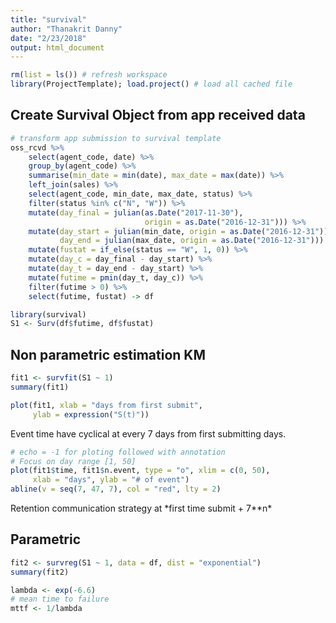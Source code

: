 ```yaml
---
title: "survival"
author: "Thanakrit Danny"
date: "2/23/2018"
output: html_document
---
```


```r
rm(list = ls()) # refresh workspace
library(ProjectTemplate); load.project() # load all cached file
```             

## Create Survival Object from app received data

```r
# transform app submission to survival template
oss_rcvd %>%
    select(agent_code, date) %>%
    group_by(agent_code) %>%
    summarise(min_date = min(date), max_date = max(date)) %>%
    left_join(sales) %>%
    select(agent_code, min_date, max_date, status) %>%
    filter(status %in% c("N", "W")) %>%
    mutate(day_final = julian(as.Date("2017-11-30"), 
                              origin = as.Date("2016-12-31"))) %>% 
    mutate(day_start = julian(min_date, origin = as.Date("2016-12-31")),
           day_end = julian(max_date, origin = as.Date("2016-12-31"))) %>% 
    mutate(fustat = if_else(status == "W", 1, 0)) %>%
    mutate(day_c = day_final - day_start) %>%
    mutate(day_t = day_end - day_start) %>% 
    mutate(futime = pmin(day_t, day_c)) %>%
    filter(futime > 0) %>%
    select(futime, fustat) -> df

library(survival)
S1 <- Surv(df$futime, df$fustat)
```

## Non parametric estimation KM

```r
fit1 <- survfit(S1 ~ 1)
summary(fit1)

plot(fit1, xlab = "days from first submit",
     ylab = expression("S(t)"))
```

Event time have cyclical at every 7 days from first submitting days.
```r
# echo = -1 for ploting followed with annotation
# Focus on day range [1, 50] 
plot(fit1$time, fit1$n.event, type = "o", xlim = c(0, 50),
     xlab = "days", ylab = "# of event")
abline(v = seq(7, 47, 7), col = "red", lty = 2)
```

Retention communication strategy at *first time submit + 7**n*

## Parametric 
```r

fit2 <- survreg(S1 ~ 1, data = df, dist = "exponential")
summary(fit2)

lambda <- exp(-6.6)
# mean time to failure
mttf <- 1/lambda
```
